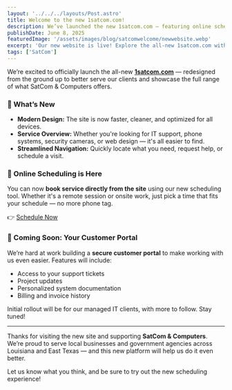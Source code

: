 ```yaml
---
layout: '../../../layouts/Post.astro'
title: Welcome to the new 1satcom.com!
description: We’ve launched the new 1satcom.com — featuring online scheduling, simplified navigation, and a customer portal coming soon for SatCom clients across Louisiana and East Texas.
publishDate: June 8, 2025
featuredImage: '/assets/images/blog/satcomwelcome/newwebsite.webp'
excerpt: 'Our new website is live! Explore the all-new 1satcom.com with a cleaner design, easier service booking, and a powerful customer portal on the way.'
tags: ['SatCom']
---
```




We’re excited to officially launch the all-new **[1satcom.com](https://1satcom.com)** — redesigned from the ground up to better serve our clients and showcase the full range of what SatCom & Computers offers.

### 🚀 What’s New

- **Modern Design:** The site is now faster, cleaner, and optimized for all devices.
- **Service Overview:** Whether you're looking for IT support, phone systems, security cameras, or web design — it's all easier to find.
- **Streamlined Navigation:** Quickly locate what you need, request help, or schedule a visit.

### 📅 Online Scheduling is Here

You can now **book service directly from the site** using our new scheduling tool. Whether it's a remote session or onsite work, just pick a time that fits your schedule — no more phone tag.

👉 [Schedule Now](https://satcom.timezest.com/service-team)

### 🔐 Coming Soon: Your Customer Portal

We’re hard at work building a **secure customer portal** to make working with us even easier. Features will include:

- Access to your support tickets
- Project updates
- Personalized system documentation
- Billing and invoice history

Initial rollout will be for our managed IT clients, with more to follow. Stay tuned!

---

Thanks for visiting the new site and supporting **SatCom & Computers**. We’re proud to serve local businesses and government agencies across Louisiana and East Texas — and this new platform will help us do it even better.

Let us know what you think, and be sure to try out the new scheduling experience!